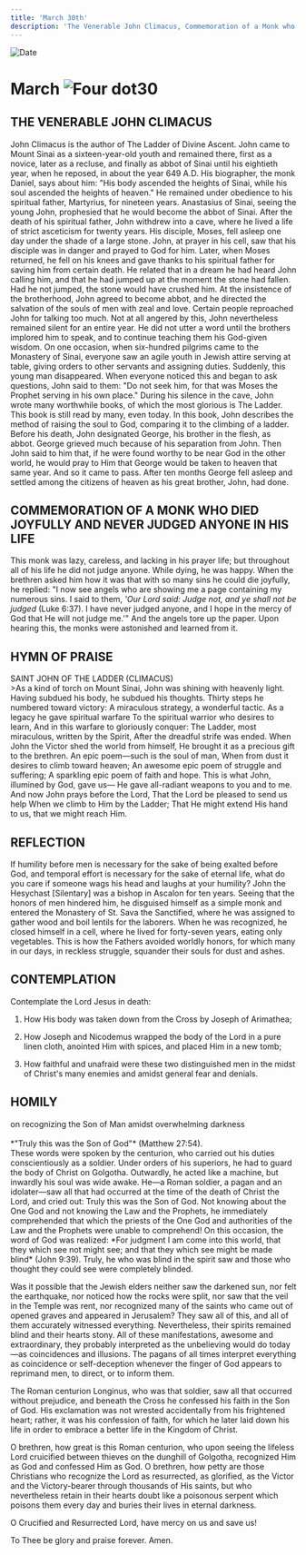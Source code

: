 ```yaml
---
title: 'March 30th'
description: 'The Venerable John Climacus, Commemoration of a Monk who Died Joyfully and Never Judged Anyone in His Life'
---
```


<RunningHead />
<Image src="/title-imprint.png" height={68} width={50} alt="Date" className="title-imprint"/>

# <div id="date">March <Image className="four-dot" src="/four-dot.png" height={15} width={15} alt="Four dot" />30</div>

## THE VENERABLE JOHN CLIMACUS

John Climacus is the author of The Ladder of Divine Ascent. John came to Mount Sinai as a sixteen-year-old youth and remained there, first as a novice, later as a recluse, and finally as abbot of Sinai until his eightieth year, when he reposed, in about the year 649 A.D. His biographer, the monk Daniel, says about him: "His body ascended the heights of Sinai, while his soul ascended the heights of heaven." He remained under obedience to his spiritual father, Martyrius, for nineteen years. Anastasius of Sinai, seeing the young John, prophesied that he would become the abbot of Sinai. After the death of his spiritual father, John withdrew into a cave, where he lived a life of strict asceticism for twenty years. His disciple, Moses, fell asleep one day under the shade of a large stone. John, at prayer in his cell, saw that his disciple was in danger and prayed to God for him. Later, when Moses returned, he fell on his knees and gave thanks to his spiritual father for saving him from certain death. He related that in a dream he had heard John calling him, and that he had jumped up at the moment the stone had fallen. Had he not jumped, the stone would have crushed him. At the insistence of the brotherhood, John agreed to become abbot, and he directed the salvation of the souls of men with zeal and love. Certain people reproached John for talking too much. Not at all angered by this, John nevertheless remained silent for an entire year. He did not utter a word until the brothers implored him to speak, and to continue teaching them his God-given wisdom. On one occasion, when six-hundred pilgrims came to the Monastery of Sinai, everyone saw an agile youth in Jewish attire serving at table, giving orders to other servants and assigning duties. Suddenly, this young man disappeared. When everyone noticed this and began to ask questions, John said to them: "Do not seek him, for that was Moses the Prophet serving in his own place." During his silence in the cave, John wrote many worthwhile books, of which the most glorious is The Ladder. This book is still read by many, even today. In this book, John describes the method of raising the soul to God, comparing it to the climbing of a ladder. Before his death, John designated George, his brother in the flesh, as abbot. George grieved much because of his separation from John. Then John said to him that, if he were found worthy to be near God in the other world, he would pray to Him that George would be taken to heaven that same year. And so it came to pass. After ten months George fell asleep and settled among the citizens of heaven as his great brother, John, had done.

## COMMEMORATION OF A MONK WHO DIED JOYFULLY AND NEVER JUDGED ANYONE IN HIS LIFE

This monk was lazy, careless, and lacking in his prayer life; but throughout all of his life he did not judge anyone. While dying, he was happy. When the brethren asked him how it was that with so many sins he could die joyfully, he replied: "I now see angels who are showing me a page containing my numerous sins. I said to them, *'Our Lord said: Judge not, and ye shall not be judged* (Luke 6:37). I have never judged anyone, and I hope in the mercy of God that He will not judge me.'" And the angels tore up the paper. Upon hearing this, the monks were astonished and learned from it.


## HYMN OF PRAISE
<div style={{textAlign:'center', color:'crimson', fontWeight:'bold'}}>
SAINT JOHN OF THE LADDER (CLIMACUS)
</div>
>As a kind of torch on Mount Sinai,  
John was shining with heavenly light.  
Having subdued his body, he subdued his thoughts.  
Thirty steps he numbered toward victory:  
A miraculous strategy, a wonderful tactic.  
As a legacy he gave spiritual warfare  
To the spiritual warrior who desires to learn,  
And in this warfare to gloriously conquer:  
The Ladder, most miraculous, written by the Spirit,  
After the dreadful strife was ended.  
When John the Victor shed the world from himself,  
He brought it as a precious gift to the brethren.  
An epic poem—such is the soul of man,  
When from dust it desires to climb toward heaven;  
An awesome epic poem of struggle and suffering;  
A sparkling epic poem of faith and hope.  
This is what John, illumined by God, gave us—  
He gave all-radiant weapons to you and to me.  
And now John prays before the Lord,  
That the Lord be pleased to send us help  
When we climb to Him by the Ladder;  
That He might extend His hand to us, that we might reach Him.  


## REFLECTION

If humility before men is necessary for the sake of being exalted before God, and temporal effort is necessary for the sake of eternal life, what do you care if someone wags his head and laughs at your humility? John the Hesychast [Silentary] was a bishop in Ascalon for ten years. Seeing that the honors of men hindered him, he disguised himself as a simple monk and entered the Monastery of St. Sava the Sanctified, where he was assigned to gather wood and boil lentils for the laborers. When he was recognized, he closed himself in a cell, where he lived for forty-seven years, eating only vegetables. This is how the Fathers avoided worldly honors, for which many in our days, in reckless struggle, squander their souls for dust and ashes.


## CONTEMPLATION

Contemplate the Lord Jesus in death:

1. How His body was taken down from the Cross by Joseph of Arimathea;

2. How Joseph and Nicodemus wrapped the body of the Lord in a pure linen cloth, anointed Him with spices, and placed Him in a new tomb;

3. How faithful and unafraid were these two distinguished men in the midst of Christ's many enemies and amidst general fear and denials.


## HOMILY
<div style={{textAlign:'center', color:'crimson', fontWeight:'bold'}}>
on recognizing the Son of Man amidst overwhelming darkness
</div><br />
<div style={{textAlign:'right'}}>
*"Truly this was the Son of God"* (Matthew 27:54).
</div>
These words were spoken by the centurion, who carried out his duties conscientiously as a soldier. Under orders of his superiors, he had to guard the body of Christ on Golgotha. Outwardly, he acted like a machine, but inwardly his soul was wide awake. He—a Roman soldier, a pagan and an idolater—saw all that had occurred at the time of the death of Christ the Lord, and cried out: Truly this was the Son of God. Not knowing about the One God and not knowing the Law and the Prophets, he immediately comprehended that which the priests of the One God and authorities of the Law and the Prophets were unable to comprehend! On this occasion, the word of God was realized: *For judgment I am come into this world, that they which see not might see; and that they which see might be made blind* (John 9:39). Truly, he who was blind in the spirit saw and those who thought they could see were completely blinded.

Was it possible that the Jewish elders neither saw the darkened sun, nor felt the earthquake, nor noticed how the rocks were split, nor saw that the veil in the Temple was rent, nor recognized many of the saints who came out of opened graves and appeared in Jerusalem? They saw all of this, and all of them accurately witnessed everything. Nevertheless, their spirits remained blind and their hearts stony. All of these manifestations, awesome and extraordinary, they probably interpreted as the unbelieving would do today—as coincidences and illusions. The pagans of all times interpret everything as coincidence or self-deception whenever the finger of God appears to reprimand men, to direct, or to inform them.

The Roman centurion Longinus, who was that soldier, saw all that occurred without prejudice, and beneath the Cross he confessed his faith in the Son of God. His exclamation was not wrested accidentally from his frightened heart; rather, it was his confession of faith, for which he later laid down his life in order to embrace a better life in the Kingdom of Christ.

O brethren, how great is this Roman centurion, who upon seeing the lifeless Lord cruicified between thieves on the dunghill of Golgotha, recognized Him as God and confessed Him as God. O brethren, how petty are those Christians who recognize the Lord as resurrected, as glorified, as the Victor and the Victory-bearer through thousands of His saints, but who nevertheless retain in their hearts doubt like a poisonous serpent which poisons them every day and buries their lives in eternal darkness.

O Crucified and Resurrected Lord, have mercy on us and save us!

To Thee be glory and praise forever. Amen.